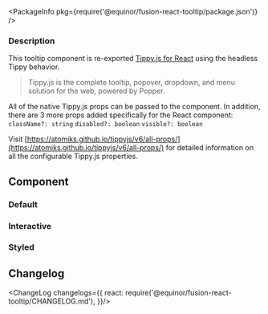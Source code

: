 
<Meta title="Input/Tooltip" component={Tooltip} />

<PackageInfo pkg={require('@equinor/fusion-react-tooltip/package.json')} />

### Description

This tooltip component is re-exported [Tippy.js for React](https://github.com/atomiks/tippyjs-react) using the 
headless Tippy behavior.
>Tippy.js is the complete tooltip, popover, dropdown, and menu solution for the web, powered by Popper.

All of the native Tippy.js props can be passed to the component. In addition, there are 3 more props added 
specifically for the React component:
```className?: string```
```disabled?: boolean```
```visible?: boolean```

Visit [https://atomiks.github.io/tippyjs/v6/all-props/](https://atomiks.github.io/tippyjs/v6/all-props/) 
for detailed information on all the configurable Tippy.js properties. 

## Component

<ArgsTable of={Tooltip} />

### Default

<StoryExample storyId="examples-tooltip--default" showSource/>

### Interactive

<StoryExample storyId="examples-tooltip--interactive" showSource/>

### Styled

<StoryExample storyId="examples-tooltip--styled" showSource/>

## Changelog

<ChangeLog changelogs={{
  react: require('@equinor/fusion-react-tooltip/CHANGELOG.md'), 
}}/>

